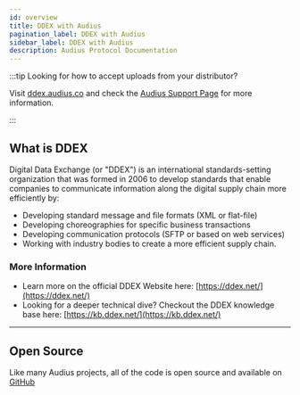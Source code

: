 ```yaml
---
id: overview
title: DDEX with Audius
pagination_label: DDEX with Audius
sidebar_label: DDEX with Audius
description: Audius Protocol Documentation
---
```



:::tip Looking for how to accept uploads from your distributor?

Visit [ddex.audius.co](https://ddex.audius.co) and check the
[Audius Support Page](https://support.audius.co) for more information.

:::

## What is DDEX

Digital Data Exchange (or "DDEX") is an international standards-setting organization that was formed
in 2006 to develop standards that enable companies to communicate information along the digital
supply chain more efficiently by:

- Developing standard message and file formats (XML or flat-file)
- Developing choreographies for specific business transactions
- Developing communication protocols (SFTP or based on web services)
- Working with industry bodies to create a more efficient supply chain.

### More Information

- Learn more on the official DDEX Website here: [https://ddex.net/](https://ddex.net/)
- Looking for a deeper technical dive? Checkout the DDEX knowledge base here:
  [https://kb.ddex.net/](https://kb.ddex.net/)

---

## Open Source

Like many Audius projects, all of the code is open source and available on
[GitHub](https://github.com/AudiusProject/ddex)
